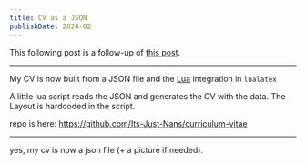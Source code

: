 ```yaml
---
title: CV as a JSON
publishDate: 2024-02
---
```


This following post is a follow-up of [this post](https://thoughts.n4n5.dev/cv-integration).

---

My CV is now built from a JSON file and the [Lua](https://www.lua.org/) integration in `lualatex`

A little lua script reads the JSON and generates the CV with the data. The Layout is hardcoded in the script.

repo is here: https://github.com/Its-Just-Nans/curriculum-vitae

---

yes, my cv is now a json file (+ a picture if needed).